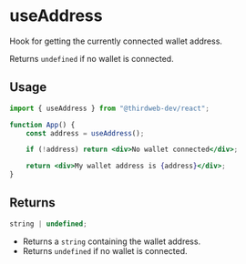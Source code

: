 
# useAddress

Hook for getting the currently connected wallet address.

Returns `undefined` if no wallet is connected.

## Usage

```jsx
import { useAddress } from "@thirdweb-dev/react";

function App() {
	const address = useAddress();

	if (!address) return <div>No wallet connected</div>;

	return <div>My wallet address is {address}</div>;
}
```

## Returns

```ts
string | undefined;
```

- Returns a `string` containing the wallet address.
- Returns `undefined` if no wallet is connected.
